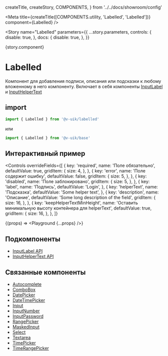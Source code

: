   createTitle,
  createStory,
  COMPONENTS,
} from '../../docs/showroom/config'


<Meta
  title={createTitle([COMPONENTS.utility, 'Labelled', 'Labelled'])}
  component={Labelled}
/>

<Story
  name="Labelled"
  parameters={{
    ...story.parameters,
    controls: {
      disable: true,
    },
    docs: {
      disable: true,
    },
  }}
>
  {story.component}
</Story>

# Labelled

Компонент для добавления подписи, описания или подсказки к любому вложенному в него компоненту.
Включает в себя компоненты [InputLabel](?path=/docs/поля-ввода-input-api--page#inputlabel-api) и [InputHelperText](?path=/docs/поля-ввода-input-api--page#inputhelpertext-api)

## import

```ts
import { Labelled } from '@v-uik/labelled'
```

или

```ts
import { Labelled } from '@v-uik/base'
```

## Интерактивный пример

<Controls
  overrideFields={[
    {
      key: 'required',
      name: 'Поле обязательно',
      defaultValue: true,
      gridItem: {
        size: 4,
      },
    },
    {
      key: 'error',
      name: 'Поле содержит ошибку',
      defaultValue: false,
      gridItem: {
        size: 5,
      },
    },
    {
      key: 'disabled',
      name: 'Поле заблокировано',
      gridItem: {
        size: 5,
      },
    },
    {
      key: 'label',
      name: 'Подпись',
      defaultValue: 'Login',
    },
    {
      key: 'helperText',
      name: 'Подсказка',
      defaultValue: 'Some helper text',
    },
    {
      key: 'description',
      name: 'Описание',
      defaultValue: 'Some long description of the field',
      gridItem: {
        size: 16,
      },
    },
    {
      key: 'keepHelperTextMinHeight',
      name: 'Оставить минимальную высоту контейнера для helperText',
      defaultValue: true,
      gridItem: {
        size: 16,
      },
    },
  ]}
>
  {(props) => <Playground {...props} />}
</Controls>

<Source language="tsx" code={RawPlayground} />

## Подкомпоненты

- [InputLabel API](?path=/docs/поля-ввода-input--input#inputlabel-api)
- [InputHelperText API](?path=/docs/поля-ввода-input--input#inputhelpertext-api)

## Связанные компоненты

- [Autocomplete](?path=/docs/поля-ввода-autocomplete--autocomplete)
- [ComboBox](?path=/docs/поля-ввода-combobox-combobox--combo-box)
- [DatePicker](?path=/docs/поля-ввода-datepicker-datepicker--date-picker)
- [DateTimePicker](?path=/docs/поля-ввода-datepicker-datetimepicker--date-time-picker)
- [Input](?path=/docs/поля-ввода-input-input--input)
- [InputNumber](?path=/docs/поля-ввода-inputnumber-inputnumber--input-number)
- [InputPassword](?path=/docs/поля-ввода-inputpassword-inputpassword--input-password)
- [RangePicker](?path=/docs/поля-ввода-rangepicker-rangepicker--range-picker)
- [MaskedInput](?path=/docs/поля-ввода-maskedinput-maskedinput--masked-input)
- [Select](?path=/docs/поля-ввода-select-select--select)
- [Textarea](?path=/docs/поля-ввода-textarea-textarea--textarea)
- [TimePicker](?path=/docs/поля-ввода-timepicker-timepicker--time-picker)
- [TimeRangePicker](?path=/docs/поля-ввода-timepicker-timerangepicker--time-range-picker)

